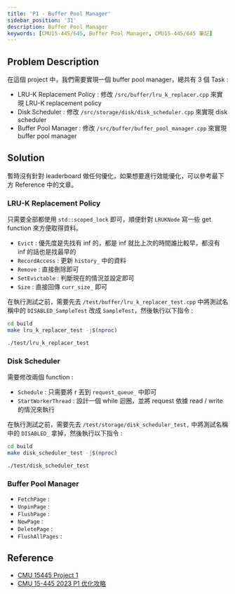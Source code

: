 ```yaml
---
title: 'P1 - Buffer Pool Manager'
sidebar_position: '31'
description: Buffer Pool Manager
keywords: [CMU15-445/645, Buffer Pool Manager, CMU15-445/645 筆記]
---
```


<head>
  <title>CMU 15-445/645 Project#1 Buffer Pool Manager</title>
</head>

## Problem Description

在這個 project 中，我們需要實現一個 buffer pool manager，總共有 3 個 Task :

- LRU-K Replacement Policy : 修改 `/src/buffer/lru_k_replacer.cpp` 來實現 LRU-K replacement policy
- Disk Scheduler : 修改 `/src/storage/disk/disk_scheduler.cpp` 來實現 disk scheduler
- Buffer Pool Manager : 修改 `/src/buffer/buffer_pool_manager.cpp` 來實現 buffer pool manager

## Solution

暫時沒有針對 leaderboard 做任何優化，如果想要進行效能優化，可以參考最下方 Reference 中的文章。

### LRU-K Replacement Policy

只需要全部都使用 `std::scoped_lock` 即可，順便針對 `LRUKNode` 寫一些 get function 來方便取得資料。

- `Evict` : 優先度是先找有 inf 的，都是 inf 就比上次的時間誰比較早，都沒有 inf 的話也是找最早的
- `RecordAccess` : 更新 `history_` 中的資料
- `Remove` : 直接刪除即可
- `SetEvictable` : 判斷現在的情況並設定即可
- `Size` : 直接回傳 `curr_size_` 即可

在執行測試之前，需要先去 `/test/buffer/lru_k_replacer_test.cpp` 中將測試名稱中的 `DISABLED_SampleTest` 改成 `SampleTest`，然後執行以下指令 :

```bash
cd build
make lru_k_replacer_test -j$(nproc)

./test/lru_k_replacer_test
```

### Disk Scheduler

需要修改兩個 function :

- `Schedule` : 只需要將 r 丟到 `request_queue_` 中即可
- `StartWorkerThread` : 設計一個 while 迴圈，並將 request 依據 read / write 的情況來執行

在執行測試之前，需要先去 `/test/storage/disk_scheduler_test,` 中將測試名稱中的 `DISABLED_` 拿掉，然後執行以下指令 :

```bash
cd build
make disk_scheduler_test -j$(nproc)

./test/disk_scheduler_test
```

### Buffer Pool Manager

- `FetchPage` :
- `UnpinPage` :
- `FlushPage` :
- `NewPage` :
- `DeletePage` :
- `FlushAllPages` :

## Reference

- [CMU 15445 Project 1](https://4ever-xxxl.github.io/cmu-15445-project-1/)
- [CMU 15-445 2023 P1 优化攻略](https://www.aneureka.com/posts/cmu-15445-p1-opt)

